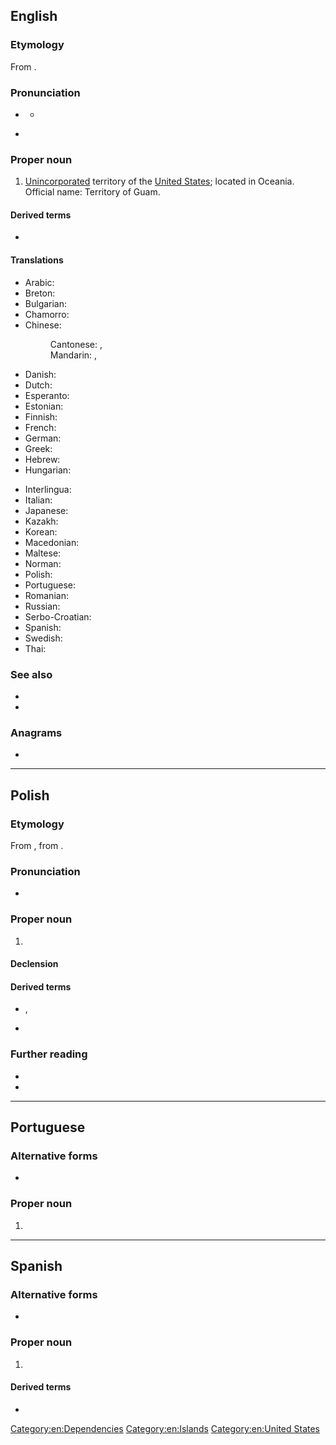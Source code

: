{{also|GUAM}}
==English==
{{wikipedia}}

===Etymology===
From {{etyl|ch|en}} {{m|ch|Guåhån}}.

===Pronunciation===
* {{a|US}} {{IPA|en|/ɡwɑm/}}
** {{audio|en|en-us-Guam.ogg|Audio (US)}}
* {{a|UK}} {{IPA|en|/ɡwæm/|/ɡwɑːm/|/ɡwɒm/}}

===Proper noun===
{{en-proper noun}}

# [[unincorporated|Unincorporated]] territory of the [[United States]]; located in Oceania. Official name: Territory of Guam.

====Derived terms====
* {{l|en|Guamanian}}

====Translations====
{{trans-top|Territory of Guam}}
* Arabic: {{t|ar|غْوَام|m}}
* Breton: {{t|br|Guam}}
* Bulgarian: {{t|bg|Гуам}}
* Chamorro: {{t|ch|Guåhån}}
* Chinese:
*: Cantonese: {{t+|cmn|關島}}, {{t+|cmn|关岛|tr=gwaan1 dou2}}
*: Mandarin: {{t+|cmn|關島|sc=Hani}}, {{t+|cmn|关岛|tr=Guāndǎo|sc=Hani}}
* Danish: {{t|da|Guam}}
* Dutch: {{t+|nl|Guam}}
* Esperanto: {{t|eo|Gvamo}}
* Estonian: {{t+|et|Guam}}
* Finnish: {{t+|fi|Guam}}
* French: {{t+|fr|Guam}}
* German: {{t+|de|Guam}}
* Greek: {{t|el|Γκουάμ|n}}
* Hebrew: {{t|he|גואם}}
* Hungarian: {{t+|hu|Guam}}
{{trans-mid}}
* Interlingua: {{t|ia|Guam}}
* Italian: {{t|it|Guam}}
* Japanese: {{t|ja|グアム|tr=Guamu}}
* Kazakh: {{t|kk|Гуам}}
* Korean: {{t|ko|^괌}}
* Macedonian: {{t|mk|Гуам|m}}
* Maltese: {{t|mt|Gwam}}
* Norman: {{t|nrf|Guam}}
* Polish: {{t+|pl|Guam}}
* Portuguese: {{t+|pt|Guam|f}}
* Romanian: {{t|ro|Guam|n}}
* Russian: {{t|ru|Гуа́м|m}}
* Serbo-Croatian: {{t|sh|Gvam|m}}
* Spanish: {{t+|es|Guam}}
* Swedish: {{t+|sv|Guam}}
* Thai: {{t+|th|กวม}}
{{trans-bottom}}

===See also===
* {{l|en|Hagåtña}}
* {{l|en|Appendix:Countries of the world|Countries of the world}}

===Anagrams===
* {{anagrams|en|a=agmu|Guma|MUGA|Umag|gaum|muga}}

[[Category:en:Dependencies]]
[[Category:en:Islands]]
[[Category:en:United States]]

----

==Polish==
{{wp|lang=pl}}

===Etymology===
From {{bor|pl|en|Guam}}, from {{der|pl|ch|Guåhån}}.

===Pronunciation===
* {{pl-IPA}}

===Proper noun===
{{pl-proper noun|m-in}}

# {{place|pl|territory|c/USA|in the|r/Oceania|t1=Guam}}

====Declension====
{{pl-decl-noun-m-in|tantum=s}}

====Derived terms====
* {{q|nouns}} {{l|pl|Guamczyk}}, {{l|pl|Guamka}}
* {{q|adjective}} {{l|pl|guamski}}

===Further reading===
* {{R:pl:WSJP}}
* {{R:PWN}}

{{c|pl|Exonyms}}

----

==Portuguese==

===Alternative forms===
* {{l|pt|Guame}} {{qualifier|rare}}

===Proper noun===
{{pt-proper noun|f}}

# {{place|pt|island/and/unincorporated territory|of|c/United States|in|ocean/Pacific Ocean|t1=Guam}}

----

==Spanish==
{{wikipedia|lang=es}}

===Alternative forms===
* {{l|es|Guaján}} {{i|obsolete}}

===Proper noun===
{{es-proper noun}}

# {{l|en|Guam}}

====Derived terms====
* {{l|es|guameño}}